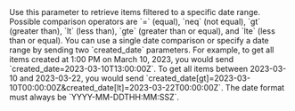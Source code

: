 <ParamField query="created_date" type="string" optional>
  Use this parameter to retrieve items filtered to a specific date range. Possible comparison operators are
  `=` (equal), `neq` (not equal), `gt` (greater than), `lt` (less than), `gte` (greater than or equal), and `lte` (less than or equal).
  You can use a single date comparison or specify a date range by sending two `created_date` parameters.
  For example, to get all items created at 1:00 PM on March 10, 2023, you would send `created_date=2023-03-10T13:00:00Z`.
  To get all items between 2023-03-10 and 2023-03-22, you would send `created_date[gt]=2023-03-10T00:00:00Z&created_date[lt]=2023-03-22T00:00:00Z`.
  The date format must always be `YYYY-MM-DDTHH:MM:SSZ`.
</ParamField>